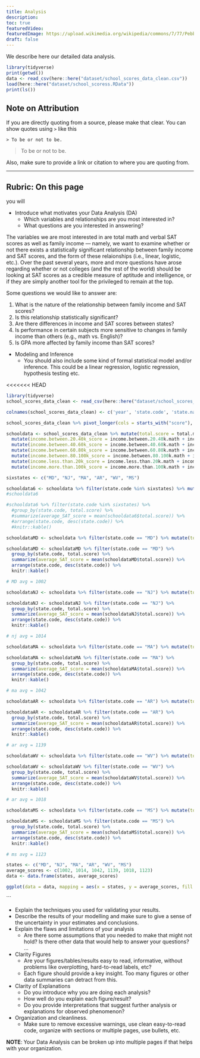 ```yaml
---
title: Analysis
description:
toc: true
featuredVideo:
featuredImage: https://upload.wikimedia.org/wikipedia/commons/7/77/Pebbleswithquarzite.jpg
draft: false
---
```


We describe here our detailed data analysis.

```r
library(tidyverse)
print(getwd())
data <- read_csv(here::here("dataset/school_scores_data_clean.csv"))
load(here::here("dataset/school_scoress.RData"))
print(ls())
```

## Note on Attribution

If you are directly quoting from a source, please make that clear. You can show quotes using `>` like this

```
> To be or not to be.
```

> To be or not to be.

Also, make sure to provide a link or citation to where you are quoting from.

-------
## Rubric: On this page

you will


* Introduce what motivates your Data Analysis (DA)
  * Which variables and relationships are you most interested in?
  * What questions are you interested in answering?

The variables we are most interested in are total math and verbal SAT scores as well as family income — namely, we want to examine whether or not there exists a statistically significant relationship between family income and SAT scores, and the form of these relaionships (i.e., linear, logistic, etc.). Over the past several years, more and more questions have arose regarding whether or not colleges (and the rest of the world) should be looking at SAT scores as a credible measure of aptitude and intelligence, or if they are simply another tool for the privileged to remain at the top. 

Some questions we would like to answer are:

1. What is the nature of the relationship between family income and SAT scores?
2. Is this relationship statistically significant?
3. Are there differences in income and SAT scores between states? 
4. Is performance in certain subjects more sensitive to changes in family income than others (e.g., math vs. English)?
5. Is GPA more affected by family income than SAT scores?

>  

* Modeling and Inference 
  * You should also include some kind of formal statistical model and/or inference. This could be a linear regression, logistic regression, hypothesis testing etc.
  
<<<<<<< HEAD
```r
library(tidyverse)
school_scores_data_clean <- read_csv(here::here("dataset/school_scores_data_clean.csv"))

colnames(school_scores_data_clean) <- c('year', 'state.code', 'state.name', 'total.math', 'total.testtakers', 'total.verbal', 'arts.music.avggpa', 'arts.music.avgyears', 'english.avggpa', 'english.avgyears', 'foreign.languages.avggpa', 'foreign.languages.avgyears', 'mathematics.avggpa', 'mathematics.avgyears', 'natural.sciences.avggpa', 'natural.sciences.avgyears', 'social.sciences.history.avggpa', 'social.sciences.history.avgyears', 'income.between.20.40k.math', 'income.between.20.40k.testtakers','income.between.20.40k.verbal', 'income.between.40.60k.math', 'income.between.40.60k.testtakers', 'income.between.40.60k.verbal', 'income.between.60.80k.math', 'income.between.60.80k.testtakers','income.between.60.80k.verbal', 'income.between.80.100k.math','income.between.80.100k.testtakers', 'income.between.80.100k.verbal', 'income.less.than.20k.math', 'income.less.than.20k.testtakers', 'income.less.than.20k.verbal', 'income.more.than.100k.math', 'income.more.than.100k.testtakers', 'income.more.than.100k.verbal', 'gpa.aminus.math', 'gpa.aminus.testtakers', 'gpa.aminus.verbal', 'gpa.aplus.math', 'gpa.aplus.testtakers', 'gpa.aplus.verbal', 'gpa.a.math', 'gpa.a.testtakers', 'gpa.a.verbal', 'gpa.b.math', 'gpa.b.testtakers', 'gpa.b.verbal', 'gpa.c.math', 'gpa.c.testtakers', 'gpa.c.verbal', 'gpa.d.or.lower.math', 'gpa.d.or.lower.testtakers', 'gpa.d.or.lower.verbal', 'gpa.no.response.math', 'gpa.no.response.testtakers', 'gpa.no.response.verbal', 'gender.female.math','gender.female.testtakers', 'gender.female.verbal', 'gender.male.math', 'gender.male.testtakers', 'gender.male.verbal', 'score.between.200.to.300.math.females', 'score.between.200.to.300.math.males', 'score.between.200.to.300.math.total', 'score.between.200.to.300.verbal.females', 'score.between.200.to.300.verbal.males', 'score.between.200.to.300.verbal.total', 'score.between.300.to.400.math.females', 'score.between.300.to.400.math.males', 'score.between.300.to.400.math.total', 'score.between.300.to.400.verbal.females', 'score.between.300.to.400.verbal.males', 'score.between.300.to.400.verbal.total', 'score.between.400.to.500.math.females', 'score.between.400.to.500.math.males', 'score.between.400.to.500.math.total', 'score.between.400.to.500.verbal.females', 'score.between.400.to.500.verbal.males', 'score.between.400.to.500.verbal.total', 'score.between.500.to.600.math.females', 'score.between.500.to.600.math.males', 'score.between.500.to.600.math.total', 'score.between.500.to.600.verbal.females', 'score.between.500.to.600.verbal.males', 'score.between.500.to.600.verbal.total', 'score.between.600.to.700.math.females', 'score.between.600.to.700.math.males', 'score.between.600.to.700.math.total', 'score.between.600.to.700.verbal.females', 'score.between.600.to.700.verbal.males', 'score.between.600.to.700.verbal.total', 'score.between.700.to.800.math.females', 'score.between.700.to.800.math.males', 'score.between.700.to.800.math.total', 'score.between.700.to.800.verbal.females', 'score.between.700.to.800.verbal.males', 'score.between.700.to.800.verbal.total')

school_scores_data_clean %>% pivot_longer(cols = starts_with("score"), names_to = "score value", values_to = "score", values_drop_na = TRUE) %>% pivot_longer(cols = starts_with("income"), names_to = "income range", values_to = "income", values_drop_na = TRUE)

schooldata <- school_scores_data_clean %>% mutate(total.score = total.math + total.verbal) %>% 
  mutate(income.between.20.40k_score = income.between.20.40k.math + income.between.20.40k.verbal) %>%
  mutate(income.between.40.60k_score = income.between.40.60k.math + income.between.40.60k.verbal) %>%
  mutate(income.between.60.80k_score = income.between.60.80k.math + income.between.60.80k.verbal) %>%
  mutate(income.between.80.100k_score = income.between.80.100k.math + income.between.80.100k.verbal) %>%
  mutate(income.less.than.20k_score = income.less.than.20k.math + income.less.than.20k.verbal) %>% 
  mutate(income.more.than.100k_score = income.more.than.100k.math + income.more.than.100k.verbal)
```

```r
sixstates <- c("MD", "NJ", "MA", "AR", "WV", "MS")

schooldata6 <- schooldata %>% filter(state.code %in% sixstates) %>% mutate(total.score = total.math + total.verbal) %>% select("state.code", "total.score")
#schooldata6

#schooldata6 %>% filter(state.code %in% sixstates) %>%
  #group_by(state.code, total.score) %>%
  #summarize(average_SAT_score = mean(schooldata6$total.score)) %>%
  #arrange(state.code, desc(state.code)) %>%
  #knitr::kable()

schooldataMD <- schooldata %>% filter(state.code == "MD") %>% mutate(total.score = total.math + total.verbal) %>% select("state.code", "total.score")

schooldataMD <- schooldataMD %>% filter(state.code == "MD") %>%
  group_by(state.code, total.score) %>%
  summarize(average_SAT_score = mean(schooldataMD$total.score)) %>%
  arrange(state.code, desc(state.code)) %>%
  knitr::kable()

# MD avg = 1002

schooldataNJ <- schooldata %>% filter(state.code == "NJ") %>% mutate(total.score = total.math + total.verbal) %>% select("state.code", "total.score")

schooldataNJ <- schooldataNJ %>% filter(state.code == "NJ") %>%
  group_by(state.code, total.score) %>%
  summarize(average_SAT_score = mean(schooldataNJ$total.score)) %>%
  arrange(state.code, desc(state.code)) %>%
  knitr::kable()

# nj avg = 1014

schooldataMA <- schooldata %>% filter(state.code == "MA") %>% mutate(total.score = total.math + total.verbal) %>% select("state.code", "total.score")

schooldataMA <- schooldataMA %>% filter(state.code == "MA") %>%
  group_by(state.code, total.score) %>%
  summarize(average_SAT_score = mean(schooldataMA$total.score)) %>%
  arrange(state.code, desc(state.code)) %>%
  knitr::kable()

# ma avg = 1042

schooldataAR <- schooldata %>% filter(state.code == "AR") %>% mutate(total.score = total.math + total.verbal) %>% select("state.code", "total.score")

schooldataAR <- schooldataAR %>% filter(state.code == "AR") %>%
  group_by(state.code, total.score) %>%
  summarize(average_SAT_score = mean(schooldataAR$total.score)) %>%
  arrange(state.code, desc(state.code)) %>%
  knitr::kable()

# ar avg = 1139

schooldataWV <- schooldata %>% filter(state.code == "WV") %>% mutate(total.score = total.math + total.verbal) %>% select("state.code", "total.score")

schooldataWV <- schooldataWV %>% filter(state.code == "WV") %>%
  group_by(state.code, total.score) %>%
  summarize(average_SAT_score = mean(schooldataWV$total.score)) %>%
  arrange(state.code, desc(state.code)) %>%
  knitr::kable()

# ar avg = 1018

schooldataMS <- schooldata %>% filter(state.code == "MS") %>% mutate(total.score = total.math + total.verbal) %>% select("state.code", "total.score")

schooldataMS <- schooldataMS %>% filter(state.code == "MS") %>%
  group_by(state.code, total.score) %>%
  summarize(average_SAT_score = mean(schooldataMS$total.score)) %>%
  arrange(state.code, desc(state.code)) %>%
  knitr::kable()

# ms avg = 1123
```

```r
states <- c("MD", "NJ", "MA", "AR", "WV", "MS")
average_scores <- c(1002, 1014, 1042, 1139, 1018, 1123)
data <- data.frame(states, average_scores)

ggplot(data = data, mapping = aes(x = states, y = average_scores, fill = states)) + geom_col(aes(color = states))
```
```

  * Explain the techniques you used for validating your results.
  * Describe the results of your modelling and make sure to give a sense of the uncertainty in your estimates and conclusions.
* Explain the flaws and limitations of your analysis
  * Are there some assumptions that you needed to make that might not hold? Is there other data that would help to answer your questions? ...
* Clarity Figures
  * Are your figures/tables/results easy to read, informative, without problems like overplotting, hard-to-read labels, etc?
  * Each figure should provide a key insight. Too many figures or other data summaries can detract from this.
* Clarity of Explanations
  * Do you introduce why you are doing each analysis?
  * How well do you explain each figure/result?
  * Do you provide interpretations that suggest further analysis or explanations for observed phenomenon?
* Organization and cleanliness.
  * Make sure to remove excessive warnings, use clean easy-to-read code, organize with sections or multiple pages, use bullets, etc.
  
  
**NOTE**: Your Data Analysis can be broken up into multiple pages if that helps with your organization.